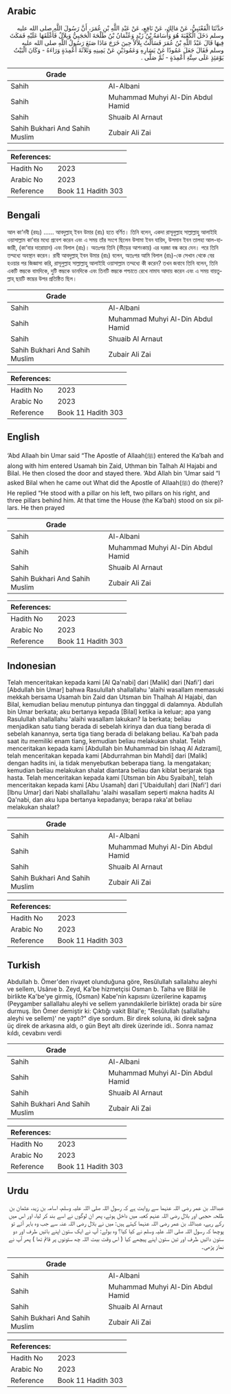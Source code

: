 ## Arabic


<div dir="rtl" lang="ar" style={{fontSize:'larger',backgroundColor:'#f8f9fa',padding:20}}>
حَدَّثَنَا الْقَعْنَبِيُّ، عَنْ مَالِكٍ، عَنْ نَافِعٍ، عَنْ عَبْدِ اللَّهِ بْنِ عُمَرَ، أَنَّ رَسُولَ اللَّهِ صلى الله عليه وسلم دَخَلَ الْكَعْبَةَ هُوَ وَأُسَامَةُ بْنُ زَيْدٍ وَعُثْمَانُ بْنُ طَلْحَةَ الْحَجَبِيُّ وَبِلاَلٌ فَأَغْلَقَهَا عَلَيْهِ فَمَكَثَ فِيهَا قَالَ عَبْدُ اللَّهِ بْنُ عُمَرَ فَسَأَلْتُ بِلاَلاً حِينَ خَرَجَ مَاذَا صَنَعَ رَسُولُ اللَّهِ صلى الله عليه وسلم فَقَالَ جَعَلَ عَمُودًا عَنْ يَسَارِهِ وَعَمُودَيْنِ عَنْ يَمِينِهِ وَثَلاَثَةَ أَعْمِدَةٍ وَرَاءَهُ - وَكَانَ الْبَيْتُ يَوْمَئِذٍ عَلَى سِتَّةِ أَعْمِدَةٍ - ثُمَّ صَلَّى ‏.‏
</div>
<div style={{backgroundColor:'#f8f9fa',padding:20, marginBottom: 10}}><table> <thead> <tr> <th>Grade</th> <th></th> </tr> </thead> <tbody> <tr><td>Sahih</td><td>Al-Albani</td></tr><tr><td>Sahih</td><td>Muhammad Muhyi Al-Din Abdul Hamid</td></tr><tr><td>Sahih</td><td>Shuaib Al Arnaut</td></tr><tr><td>Sahih Bukhari And Sahih Muslim</td><td>Zubair Ali Zai</td></tr></tbody></table><table> <thead> <tr> <th>References:</th> <th></th> </tr> </thead> <tbody><tr><td>Hadith No</td><td>2023</td></tr><tr><td>Arabic No</td><td>2023</td></tr><tr><td>Reference</td><td>Book 11 Hadith 303</td></tr></tbody></table></div>

## Bengali


<div dir="ltr" lang="bn" style={{fontSize:'larger',backgroundColor:'#f8f9fa',padding:20}}>
আল কা‘নবী (রহঃ) ...... আবদুল্লাহ্ ইবন উমার (রাঃ) হতে বর্ণিত। তিনি বলেন, একদা রাসূলুল্লাহ সাল্লাল্লাহু আলাইহি ওয়াসাল্লাম কা‘বার মধ্যে প্রবেশ করেন এবং এ সময় তাঁর সংগে ছিলেন উসামা ইবন যায়িদ, উসমান ইবন তালহা আল-হাজারী, (কা‘বার দারোয়ান) এবং বিলাল (রাঃ)। অতঃপর তিনি (ভীড়ের আশংকায়) এর দরজা বন্ধ করে দেন। পরে তিনি তম্মধ্যে অবস্থান করেন। রাবী আবদুল্লাহ্ ইবন উমার (রাঃ) বলেন, অতঃপর আমি বিলাল (রাঃ)-কে সেখান থেকে বের হওয়ার পর জিজ্ঞাসা করি, রাসূলুল্লাহ সাল্লাল্লাহু আলাইহি ওয়াসাল্লাম তম্মধ্যে কী করেন? তখন জবাবে তিনি বলেন, তিনি একটি স্তম্ভকে বামদিকে, দুটি স্তম্ভকে ডানদিকে এবং তিনটি স্তম্ভকে পশ্চাতে রেখে নামায আদায় করেন এবং এ সময় বায়তুল্লাহ্ ছয়টি স্তম্ভের উপর প্রতিষ্ঠিত ছিল।
</div>
<div style={{backgroundColor:'#f8f9fa',padding:20, marginBottom: 10}}><table> <thead> <tr> <th>Grade</th> <th></th> </tr> </thead> <tbody> <tr><td>Sahih</td><td>Al-Albani</td></tr><tr><td>Sahih</td><td>Muhammad Muhyi Al-Din Abdul Hamid</td></tr><tr><td>Sahih</td><td>Shuaib Al Arnaut</td></tr><tr><td>Sahih Bukhari And Sahih Muslim</td><td>Zubair Ali Zai</td></tr></tbody></table><table> <thead> <tr> <th>References:</th> <th></th> </tr> </thead> <tbody><tr><td>Hadith No</td><td>2023</td></tr><tr><td>Arabic No</td><td>2023</td></tr><tr><td>Reference</td><td>Book 11 Hadith 303</td></tr></tbody></table></div>

## English


<div dir="ltr" lang="en" style={{fontSize:'larger',backgroundColor:'#f8f9fa',padding:20}}>
‘Abd Allaah bin Umar said “The Apostle of Allaah(ﷺ) entered the Ka’bah and along with him entered Usamah bin Zaid, Uthman bin Talhah Al Hajabi and Bilal. He then closed the door and stayed there. ‘Abd Allah bin ‘Umar said “I asked Bilal when he came out What did the Apostle of Allaah(ﷺ) do (there)? He replied “He stood with a pillar on his left, two pillars on his right, and three pillars behind him. At that time the House (the Ka’bah) stood on six pillars. He then prayed
</div>
<div style={{backgroundColor:'#f8f9fa',padding:20, marginBottom: 10}}><table> <thead> <tr> <th>Grade</th> <th></th> </tr> </thead> <tbody> <tr><td>Sahih</td><td>Al-Albani</td></tr><tr><td>Sahih</td><td>Muhammad Muhyi Al-Din Abdul Hamid</td></tr><tr><td>Sahih</td><td>Shuaib Al Arnaut</td></tr><tr><td>Sahih Bukhari And Sahih Muslim</td><td>Zubair Ali Zai</td></tr></tbody></table><table> <thead> <tr> <th>References:</th> <th></th> </tr> </thead> <tbody><tr><td>Hadith No</td><td>2023</td></tr><tr><td>Arabic No</td><td>2023</td></tr><tr><td>Reference</td><td>Book 11 Hadith 303</td></tr></tbody></table></div>

## Indonesian


<div dir="ltr" lang="id" style={{fontSize:'larger',backgroundColor:'#f8f9fa',padding:20}}>
Telah menceritakan kepada kami [Al Qa'nabi] dari [Malik] dari [Nafi'] dari [Abdullah bin Umar] bahwa Rasulullah shallallahu 'alaihi wasallam memasuki mekkah bersama Usamah bin Zaid dan Utsman bin Thalhah Al Hajabi, dan Bilal, kemudian beliau menutup pintunya dan tingggal di dalamnya. Abdullah bin Umar berkata; aku bertanya kepada [Bilal] ketika ia keluar; apa yang Rasulullah shallallahu 'alaihi wasallam lakukan? Ia berkata; beliau menjadikan satu tiang berada di sebelah kirinya dan dua tiang berada di sebelah kanannya, serta tiga tiang berada di belakang beliau. Ka'bah pada saat itu memiliki enam tiang, kemudian beliau melakukan shalat. Telah menceritakan kepada kami [Abdullah bin Muhammad bin Ishaq Al Adzrami], telah menceritakan kepada kami [Abdurrahman bin Mahdi] dari [Malik] dengan hadits ini, ia tidak menyebutkan beberapa tiang. Ia mengatakan; kemudian beliau melakukan shalat diantara beliau dan kiblat berjarak tiga hasta. Telah menceritakan kepada kami [Utsman bin Abu Syaibah], telah menceritakan kepada kami [Abu Usamah] dari ['Ubaidullah] dari [Nafi'] dari [Ibnu Umar] dari Nabi shallallahu 'alaihi wasallam seperti makna hadits Al Qa'nabi, dan aku lupa bertanya kepadanya; berapa raka'at beliau melakukan shalat?
</div>
<div style={{backgroundColor:'#f8f9fa',padding:20, marginBottom: 10}}><table> <thead> <tr> <th>Grade</th> <th></th> </tr> </thead> <tbody> <tr><td>Sahih</td><td>Al-Albani</td></tr><tr><td>Sahih</td><td>Muhammad Muhyi Al-Din Abdul Hamid</td></tr><tr><td>Sahih</td><td>Shuaib Al Arnaut</td></tr><tr><td>Sahih Bukhari And Sahih Muslim</td><td>Zubair Ali Zai</td></tr></tbody></table><table> <thead> <tr> <th>References:</th> <th></th> </tr> </thead> <tbody><tr><td>Hadith No</td><td>2023</td></tr><tr><td>Arabic No</td><td>2023</td></tr><tr><td>Reference</td><td>Book 11 Hadith 303</td></tr></tbody></table></div>

## Turkish


<div dir="ltr" lang="tr" style={{fontSize:'larger',backgroundColor:'#f8f9fa',padding:20}}>
Abdullah b. Ömer'den rivayet olunduğuna göre, Resûlullah sallalahu aleyhi ve sellem, Usânıe b. Zeyd, Ka'be hizmetçisi Osman b. Talha ve Bilâl ile birlikte Ka'be'ye girmiş, (Osman) Kabe'nin kapısını üzerilerine kapamış (Peygamber sallallahu aleyhi ve sellem yanındakilerle birlikte) orada bir süre durmuş. İbn Ömer demiştir ki: Çıktığı vakit Bilal'e; "Resûlullah (sallallahu aleyhi ve sellem)' ne yaptı?" diye sordum. Bir direk soluna, iki direk sağına üç direk de arkasına aldı, o gün Beyt altı direk üzerinde idi.. Sonra namaz kıldı, cevabını verdi
</div>
<div style={{backgroundColor:'#f8f9fa',padding:20, marginBottom: 10}}><table> <thead> <tr> <th>Grade</th> <th></th> </tr> </thead> <tbody> <tr><td>Sahih</td><td>Al-Albani</td></tr><tr><td>Sahih</td><td>Muhammad Muhyi Al-Din Abdul Hamid</td></tr><tr><td>Sahih</td><td>Shuaib Al Arnaut</td></tr><tr><td>Sahih Bukhari And Sahih Muslim</td><td>Zubair Ali Zai</td></tr></tbody></table><table> <thead> <tr> <th>References:</th> <th></th> </tr> </thead> <tbody><tr><td>Hadith No</td><td>2023</td></tr><tr><td>Arabic No</td><td>2023</td></tr><tr><td>Reference</td><td>Book 11 Hadith 303</td></tr></tbody></table></div>

## Urdu


<div dir="rtl" lang="ur" style={{fontSize:'larger',backgroundColor:'#f8f9fa',padding:20}}>
عبداللہ بن عمر رضی اللہ عنہما سے روایت ہے کہ رسول اللہ صلی اللہ علیہ وسلم، اسامہ بن زید، عثمان بن طلحہ حجبی اور بلال رضی اللہ عنہم کعبہ میں داخل ہوئے، پھر ان لوگوں نے اسے بند کر لیا، اور اس میں رکے رہے، عبداللہ بن عمر رضی اللہ عنہما کہتے ہیں: میں نے بلال رضی اللہ عنہ سے جب وہ باہر آئے تو پوچھا کہ رسول اللہ صلی اللہ علیہ وسلم نے کیا کیا؟ وہ بولے: آپ نے ایک ستون اپنے بائیں طرف اور دو ستون دائیں طرف اور تین ستون اپنے پیچھے کیا ( اس وقت بیت اللہ چھ ستونوں پر قائم تھا ) پھر آپ نے نماز پڑھی۔
</div>
<div style={{backgroundColor:'#f8f9fa',padding:20, marginBottom: 10}}><table> <thead> <tr> <th>Grade</th> <th></th> </tr> </thead> <tbody> <tr><td>Sahih</td><td>Al-Albani</td></tr><tr><td>Sahih</td><td>Muhammad Muhyi Al-Din Abdul Hamid</td></tr><tr><td>Sahih</td><td>Shuaib Al Arnaut</td></tr><tr><td>Sahih Bukhari And Sahih Muslim</td><td>Zubair Ali Zai</td></tr></tbody></table><table> <thead> <tr> <th>References:</th> <th></th> </tr> </thead> <tbody><tr><td>Hadith No</td><td>2023</td></tr><tr><td>Arabic No</td><td>2023</td></tr><tr><td>Reference</td><td>Book 11 Hadith 303</td></tr></tbody></table></div>